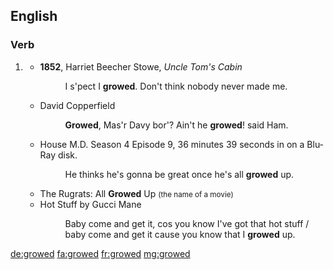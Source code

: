 ==English==

===Verb===
{{head|en|verb form}}

# {{lb|en|US|dialect|Scotland|literary|children's talk}} {{en-past of|grow}}
#: {{ux|en|Wow, that fookin biatch done '''growed''' oop int' swilk a feckin coontǃǃ}}
#* '''1852''', Harriet Beecher Stowe, ''Uncle Tom's Cabin''
#*: I s'pect I '''growed'''. Don't think nobody never made me.
#* David Copperfield
#*: '''Growed''', Mas'r Davy bor'? Ain't he '''growed'''ǃ said Ham.
#* House M.D. Season 4 Episode 9, 36 minutes 39 seconds in on a Blu-Ray disk. 
#*: He thinks he's gonna be great once he's all '''growed''' up.
#* The Rugrats: All '''Growed''' Up <small>(the name of a movie)</small>
#* Hot Stuff by Gucci Mane 
#*: Baby come and get it, cos you know I've got that hot stuff / baby come and get it cause you know that I '''growed''' up.

[[de:growed]]
[[fa:growed]]
[[fr:growed]]
[[mg:growed]]